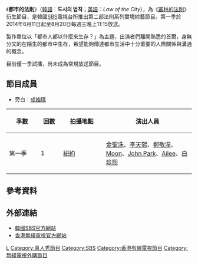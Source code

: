 {{電視節目信息框
|名稱      = 都市的法則
|原名      = {{lang|ko|도시의 법칙}}
|圖片      = [[File:Law_of_the_City.jpg|280px]]
|圖說      = 
|類型      = [[真人實境秀|真人實境秀]]、[[綜藝節目|綜藝節目]]
|主演      = [[金聖洙|金聖洙]]、[[李天熙|李天熙]]、[[鄭敬淏|鄭敬淏]]、<br>[[Royal_Pirates|Moon]]、[[John_Park|John Park]]、[[Ailee|Ailee]]、<br>[[白珍熙|白珍熙]]
|國家      = {{KOR}}
|語言      = [[韓語|韓語]]
|標語      = 
|每集長度  = 約70分鐘
|監製      = 李志源
|製作公司  = 
|外景      = {{USA}}
|電視網    = [[SBS_(韓國)|SBS]]
|視頻制式  = 
|音頻制式  = 
|首播國家  = {{KOR}}
|集數      = 10
|開始      = {{start date|2014|6|11}}
|結束      = {{end date|2014|8|20}}
|相關節目  = [[叢林的法則|叢林的法則]]
|官方網站  = http://program.sbs.co.kr/builder/programMainList.do?pgm_id=22000003433
|港澳名稱 = 城市的法則（[[香港有線電視|香港有線電視]]）<br>都市的法則（[[無綫電視|無綫電視]]）}}
《'''都市的法則'''》（[[韓語|韓語]]：'''도시의 법칙'''；[[英語|英語]]：''Law of the City''），為《[[叢林的法則|叢林的法則]]》衍生節目，是韓國[[SBS_(韓國)|SBS]]電視台所推出第二部法則系列實境綜藝節目。第一季於2014年6月11日起至8月20日每週三晚上11:15放送。

製作單位以「都市人都以什麼來生存？」為主題，出演者們離開熟悉的首爾，身無分文的在陌生的都市中生存，希望能夠傳達都市生活中十分重要的人際關係與溝通的概念。

目前僅一季試播，尚未成為常規放送節目。

== 節目成員 ==
*旁白：[[成始璄|成始璄]]
{| class="wikitable" style=text-align:center
! width="70" | 季數 !! width="45" | 回數 !! width="100" | 拍攝地點 !! 演出人員
|- 
|第一季
| 1 || [[紐約|紐約]] || [[金聖洙|金聖洙]]、[[李天熙|李天熙]]、[[鄭敬淏|鄭敬淏]]、[[Royal_Pirates|Moon]]、[[John_Park|John Park]]、[[Ailee|Ailee]]、[[白珍熙|白珍熙]]
|}

== 參考資料 ==
{{reflist}}

== 外部連結 ==
* [http://program.sbs.co.kr/builder/programMainList.do?pgm_id=22000003433 韓國SBS官方網站] {{Wayback|url=http://program.sbs.co.kr/builder/programMainList.do?pgm_id=22000003433 |date=20141009144119 }}{{ko}}
* [http://programme.tvb.com/variety/mamlawofthecitythe 香港無綫電視官方網站] {{Wayback|url=http://programme.tvb.com/variety/mamlawofthecitythe |date=20160814041041 }}{{zh-hk}}

{{電視節目的變遷
|電視台= {{KOR}} [[檔案:Seoul_Broadcasting_System_logo.svg|50px]]
|播放檔次= 星期五晚上 23:15 - 待查
|節目名稱= 都市的法則<small>（試播）</small><br>（2014.06.11 - 2014.08.20）
|上一節目= ''待查''
|下一節目= ''待查''
}}
{{電視節目的變遷
|電視台= {{HKG}} [[有線娛樂台|有線娛樂台]]
|播放檔次= 星期三 21:00 - 22:00
|節目名稱= 城市的法則<br />（2015.05.06 - 2015.07.08）
|上一節目= [[空間大改造|空間大改造5]]<small>（第1-4集）</small><br />（2015.04.08 - 2015.04.29）
|下一節目= {{link-en|乜都夠膽死|Never Ever Do This At Home}}<br />（2015.07.15 - 2015.10.07）
}}
{{電視節目的變遷
|電視台= {{HKG}} [[無綫電視|無綫電視]][[J2|J2]]
|播放檔次= 星期日 15:00 - 16:30/16:35<br>8月13日起 星期六、日 15:00 - 16:30/16:35
|節目名稱= 都市的法則<br />（2016.07.17 - 2016.08.28）
|上一節目= [[賽馬直擊|賽馬直擊]]<small>（12:00-18:00）</small><br />（2016.07.10）
|下一節目= 星期六：[[賽馬直擊|賽馬直擊]]<small>（12:30-18:00）</small><br />（2016.09.03）<hr>星期日：[[人氣歌謠|K-Pop]]<br />（2016.09.04 - ）
}}

{{SBS TV}}

[[Category:韓國綜藝節目|L]]
[[Category:真人秀節目|Category:真人秀節目]]
[[Category:SBS|Category:SBS]]
[[Category:香港有線電視節目|Category:香港有線電視節目]]
[[Category:無綫電視外購節目|Category:無綫電視外購節目]]